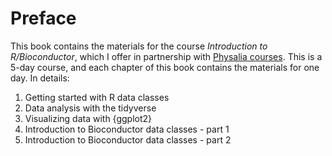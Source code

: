 
# Preface {.unnumbered}

This book contains the materials for the course
*Introduction to R/Bioconductor*, which I offer
in partnership with [Physalia courses](https://www.physalia-courses.org/).
This is a 5-day course, and each chapter of this book contains the materials
for one day. In details:

1. Getting started with R data classes
2. Data analysis with the tidyverse
3. Visualizing data with {ggplot2}
4. Introduction to Bioconductor data classes - part 1
5. Introduction to Bioconductor data classes - part 2

